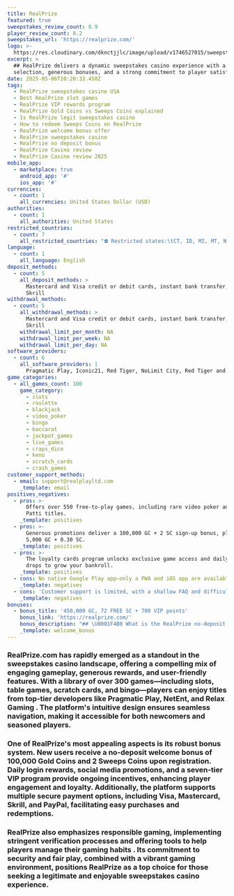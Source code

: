 ```yaml
---
title: RealPrize
featured: true
sweepstakes_review_count: 8.9
player_review_count: 8.2
sweepstakes_url: 'https://realprize.com/'
logo: >-
  https://res.cloudinary.com/dknctjjlc/image/upload/v1746527015/sweepstakes/real_prize_bg_o6pqnc.svg
excerpt: >
  ## RealPrize delivers a dynamic sweepstakes casino experience with a vast game
  selection, generous bonuses, and a strong commitment to player satisfaction.
date: 2025-05-06T10:20:33.450Z
tags:
  - RealPrize sweepstakes casino USA
  - Best RealPrize slot games
  - RealPrize VIP rewards program
  - RealPrize Gold Coins vs Sweeps Coins explained
  - Is RealPrize legit sweepstakes casino
  - How to redeem Sweeps Coins on RealPrize
  - RealPrize welcome bonus offer
  - RealPrize sweepstakes casino
  - RealPrize no deposit bonus
  - RealPrize Casino review
  - RealPrize Casino review 2025
mobile_app:
  - marketplace: true
    android_app: '#'
    ios_app: '#'
currencies:
  - count: 1
    all_currencies: United States Dollar (USD)
authorities:
  - count: 1
    all_authorities: United States
restricted_countries:
  - count: 7
    all_restricted_countries: "⛔ Restricted states:\tCT, ID, MI, MT, NV, NY, WA"
language:
  - count: 1
    all_language: English
deposit_methods:
  - count: 5
    all_deposit_methods: >
      Mastercard and Visa credit or debit cards, instant bank transfer, and
      Skrill
withdrawal_methods:
  - count: 5
    all_withdrawal_methods: >
      Mastercard and Visa credit or debit cards, instant bank transfer, and
      Skrill
    withdrawal_limit_per_month: NA
    withdrawal_limit_per_week: NA
    withdrawal_limit_per_day: NA
software_providers:
  - count: 6
    all_software_providers: |
      Pragmatic Play, Iconic21, Red Tiger, NoLimit City, Red Tiger and Swintt  
game_categories:
  - all_games_count: 100
    game_category:
      - slots
      - roulette
      - blackjack
      - video_poker
      - bingo
      - baccarat
      - jackpot_games
      - live_games
      - craps_dice
      - keno
      - scratch_cards
      - crash_games
customer_support_methods:
  - email: support@realplayltd.com
    _template: email
positives_negatives:
  - pros: >-
      Offers over 550 free-to-play games, including rare video poker and Teen
      Patti titles.
    _template: positives
  - pros: >-
      Generous promotions deliver a 100,000 GC + 2 SC sign‑up bonus, plus daily
      5,000 GC + 0.30 SC.
    _template: positives
  - pros: >-
      The loyalty cards program unlocks exclusive game access and daily bonus
      drops to grow your bankroll.
    _template: positives
  - cons: No native Google Play app—only a PWA and iOS app are available.
    _template: negatives
  - cons: 'Customer support is limited, with a shallow FAQ and difficult navigation.'
    _template: negatives
bonuses:
  - bonus_title: '450,000 GC, 72 FREE SC + 700 VIP points'
    bonus_link: 'https://realprize.com/'
    bonus_description: "## \U0001F4B0 What is the RealPrize no-deposit bonus? \U0001F4B0\n\nThe RealPrize Casino no-deposit bonus adds free Gold Coins (GC) and Sweeps Coins (SC) to your account as soon as you sign up:\n\n✅ 100,000 GC\n✅ 2 SC\n\nNo RealPrize promo code is needed to claim this free offer.\n"
    _template: welcome_bonus
---
```


### RealPrize.com has rapidly emerged as a standout in the sweepstakes casino landscape, offering a compelling mix of engaging gameplay, generous rewards, and user-friendly features. With a library of over 300 games—including slots, table games, scratch cards, and bingo—players can enjoy titles from top-tier developers like Pragmatic Play, NetEnt, and Relax Gaming . The platform's intuitive design ensures seamless navigation, making it accessible for both newcomers and seasoned players.

### One of RealPrize's most appealing aspects is its robust bonus system. New users receive a no-deposit welcome bonus of 100,000 Gold Coins and 2 Sweeps Coins upon registration. Daily login rewards, social media promotions, and a seven-tier VIP program provide ongoing incentives, enhancing player engagement and loyalty. Additionally, the platform supports multiple secure payment options, including Visa, Mastercard, Skrill, and PayPal, facilitating easy purchases and redemptions.

### RealPrize also emphasizes responsible gaming, implementing stringent verification processes and offering tools to help players manage their gaming habits . Its commitment to security and fair play, combined with a vibrant gaming environment, positions RealPrize as a top choice for those seeking a legitimate and enjoyable sweepstakes casino experience.
